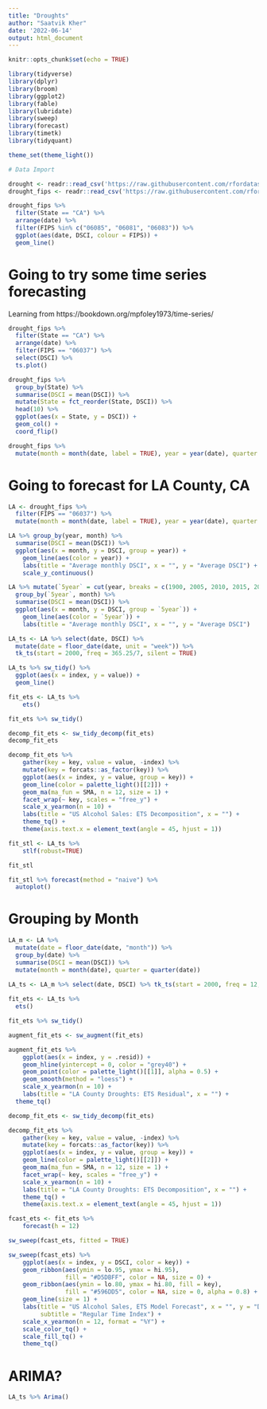 ```yaml
---
title: "Droughts"
author: "Saatvik Kher"
date: '2022-06-14'
output: html_document
---
```


```r
knitr::opts_chunk$set(echo = TRUE)

library(tidyverse)
library(dplyr)
library(broom)
library(ggplot2)
library(fable)
library(lubridate)
library(sweep)
library(forecast)
library(timetk)
library(tidyquant)

theme_set(theme_light())
```


```r
# Data Import

drought <- readr::read_csv('https://raw.githubusercontent.com/rfordatascience/tidytuesday/master/data/2022/2022-06-14/drought.csv')
drought_fips <- readr::read_csv('https://raw.githubusercontent.com/rfordatascience/tidytuesday/master/data/2022/2022-06-14/drought-fips.csv')
```


```r
drought_fips %>% 
  filter(State == "CA") %>%
  arrange(date) %>%
  filter(FIPS %in% c("06085", "06081", "06083")) %>%
  ggplot(aes(date, DSCI, colour = FIPS)) +
  geom_line()
```

# Going to try some time series forecasting 

Learning from https://bookdown.org/mpfoley1973/time-series/ 

```r
drought_fips %>%
  filter(State == "CA") %>%
  arrange(date) %>%
  filter(FIPS == "06037") %>%
  select(DSCI) %>%
  ts.plot()
```


```r
drought_fips %>% 
  group_by(State) %>%
  summarise(DSCI = mean(DSCI)) %>%
  mutate(State = fct_reorder(State, DSCI)) %>%
  head(10) %>%
  ggplot(aes(x = State, y = DSCI)) +
  geom_col() +
  coord_flip()
```


```r
drought_fips %>%
  mutate(month = month(date, label = TRUE), year = year(date), quarter = quarter(date), dst = dst(date))
```


# Going to forecast for LA County, CA

```r
LA <- drought_fips %>%
  filter(FIPS == "06037") %>%
  mutate(month = month(date, label = TRUE), year = year(date), quarter = quarter(date), dst = dst(date))

LA %>% group_by(year, month) %>%
  summarise(DSCI = mean(DSCI)) %>%
  ggplot(aes(x = month, y = DSCI, group = year)) +
    geom_line(aes(color = year)) +
    labs(title = "Average monthly DSCI", x = "", y = "Average DSCI") +
    scale_y_continuous()

```
```r
LA %>% mutate(`5year` = cut(year, breaks = c(1900, 2005, 2010, 2015, 2025), labels = c("2000 - 2005", "2005 - 2010", "2010 - 2015", "2015 - 2022"))) %>%
  group_by(`5year`, month) %>%
  summarise(DSCI = mean(DSCI)) %>%
  ggplot(aes(x = month, y = DSCI, group = `5year`)) +
    geom_line(aes(color = `5year`)) +
    labs(title = "Average monthly DSCI", x = "", y = "Average DSCI")
```

```r
LA_ts <- LA %>% select(date, DSCI) %>%
  mutate(date = floor_date(date, unit = "week")) %>%
  tk_ts(start = 2000, freq = 365.25/7, silent = TRUE)

LA_ts %>% sw_tidy() %>%
  ggplot(aes(x = index, y = value)) +
  geom_line()
```


```r
fit_ets <- LA_ts %>%
    ets()

fit_ets %>% sw_tidy()

decomp_fit_ets <- sw_tidy_decomp(fit_ets)
decomp_fit_ets

```

```r
decomp_fit_ets %>%
    gather(key = key, value = value, -index) %>%
    mutate(key = forcats::as_factor(key)) %>%
    ggplot(aes(x = index, y = value, group = key)) +
    geom_line(color = palette_light()[[2]]) +
    geom_ma(ma_fun = SMA, n = 12, size = 1) +
    facet_wrap(~ key, scales = "free_y") +
    scale_x_yearmon(n = 10) +
    labs(title = "US Alcohol Sales: ETS Decomposition", x = "") +
    theme_tq() +
    theme(axis.text.x = element_text(angle = 45, hjust = 1))
```

```r
fit_stl <- LA_ts %>%
    stlf(robust=TRUE)

fit_stl

fit_stl %>% forecast(method = "naive") %>%
  autoplot()
```


# Grouping by Month

```r
LA_m <- LA %>% 
  mutate(date = floor_date(date, "month")) %>%
  group_by(date) %>%
  summarise(DSCI = mean(DSCI)) %>%
  mutate(month = month(date), quarter = quarter(date))

LA_ts <- LA_m %>% select(date, DSCI) %>% tk_ts(start = 2000, freq = 12, silent = TRUE)
  
fit_ets <- LA_ts %>%
  ets()

fit_ets %>% sw_tidy()
```


```r
augment_fit_ets <- sw_augment(fit_ets)

augment_fit_ets %>%
    ggplot(aes(x = index, y = .resid)) +
    geom_hline(yintercept = 0, color = "grey40") +
    geom_point(color = palette_light()[[1]], alpha = 0.5) +
    geom_smooth(method = "loess") +
    scale_x_yearmon(n = 10) +
    labs(title = "LA County Droughts: ETS Residual", x = "") +
  theme_tq()
```

```r
decomp_fit_ets <- sw_tidy_decomp(fit_ets)

decomp_fit_ets %>%
    gather(key = key, value = value, -index) %>%
    mutate(key = forcats::as_factor(key)) %>%
    ggplot(aes(x = index, y = value, group = key)) +
    geom_line(color = palette_light()[[2]]) +
    geom_ma(ma_fun = SMA, n = 12, size = 1) +
    facet_wrap(~ key, scales = "free_y") +
    scale_x_yearmon(n = 10) +
    labs(title = "LA County Droughts: ETS Decomposition", x = "") +
    theme_tq() +
    theme(axis.text.x = element_text(angle = 45, hjust = 1))
```
```r
fcast_ets <- fit_ets %>%
    forecast(h = 12)

sw_sweep(fcast_ets, fitted = TRUE)
```

```r
sw_sweep(fcast_ets) %>%
    ggplot(aes(x = index, y = DSCI, color = key)) +
    geom_ribbon(aes(ymin = lo.95, ymax = hi.95),
                fill = "#D5DBFF", color = NA, size = 0) +
    geom_ribbon(aes(ymin = lo.80, ymax = hi.80, fill = key),
                fill = "#596DD5", color = NA, size = 0, alpha = 0.8) +
    geom_line(size = 1) +
    labs(title = "US Alcohol Sales, ETS Model Forecast", x = "", y = "DSCI",
         subtitle = "Regular Time Index") +
    scale_x_yearmon(n = 12, format = "%Y") +
    scale_color_tq() +
    scale_fill_tq() +
    theme_tq()
```


# ARIMA?

```r
LA_ts %>% Arima()
```

